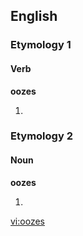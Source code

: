 ==English==

===Etymology 1===

====Verb====
'''oozes'''

# {{third-person singular of|ooze}}

===Etymology 2===

====Noun====
'''oozes'''

# {{plural of|ooze}}

[[vi:oozes]]